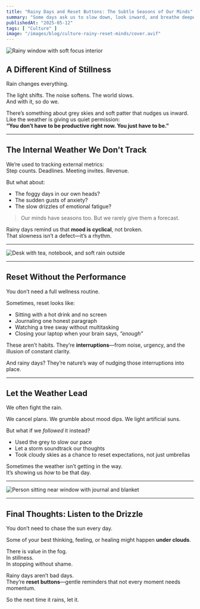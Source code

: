 ```yaml
---
title: "Rainy Days and Reset Buttons: The Subtle Seasons of Our Minds"
summary: "Some days ask us to slow down, look inward, and breathe deeper. This reflection explores the quiet power of rainy days as natural reset buttons in the rhythm of our emotional lives."
publishedAt: "2025-05-12"
tags: [ "Culture" ]
image: "/images/blog/culture-rainy-reset-minds/cover.avif"
---
```


![Rainy window with soft focus interior](/images/blog/culture-rainy-reset-minds/1.jpg)

## A Different Kind of Stillness

Rain changes everything.

The light shifts. The noise softens. The world slows.  
And with it, so do we.

There’s something about grey skies and soft patter that nudges us inward.  
Like the weather is giving us quiet permission:  
**“You don’t have to be productive right now. You just have to be.”**

---

## The Internal Weather We Don't Track

We’re used to tracking external metrics:  
Step counts. Deadlines. Meeting invites. Revenue.

But what about:

- The foggy days in our own heads?
- The sudden gusts of anxiety?
- The slow drizzles of emotional fatigue?

> Our minds have seasons too. But we rarely give them a forecast.

Rainy days remind us that **mood is cyclical**, not broken.  
That slowness isn’t a defect—it’s a rhythm.

---

![Desk with tea, notebook, and soft rain outside](/images/blog/culture-rainy-reset-minds/2.jpg)

---

## Reset Without the Performance

You don’t need a full wellness routine.

Sometimes, reset looks like:

- Sitting with a hot drink and no screen
- Journaling one honest paragraph
- Watching a tree sway without multitasking
- Closing your laptop when your brain says, *“enough”*

These aren’t habits. They’re **interruptions**—from noise, urgency, and the illusion of constant clarity.

And rainy days? They’re nature’s way of nudging those interruptions into place.

---

## Let the Weather Lead

We often fight the rain.

We cancel plans. We grumble about mood dips. We light artificial suns.

But what if we *followed* it instead?

- Used the grey to slow our pace
- Let a storm soundtrack our thoughts
- Took cloudy skies as a chance to reset expectations, not just umbrellas

Sometimes the weather isn’t getting in the way.  
It’s showing us *how* to be that day.

---

![Person sitting near window with journal and blanket](/images/blog/culture-rainy-reset-minds/3.avif)

---

## Final Thoughts: Listen to the Drizzle

You don’t need to chase the sun every day.

Some of your best thinking, feeling, or healing might happen **under clouds**.

There is value in the fog.  
In stillness.  
In stopping without shame.

Rainy days aren’t bad days.  
They’re **reset buttons**—gentle reminders that not every moment needs momentum.

So the next time it rains, let it.